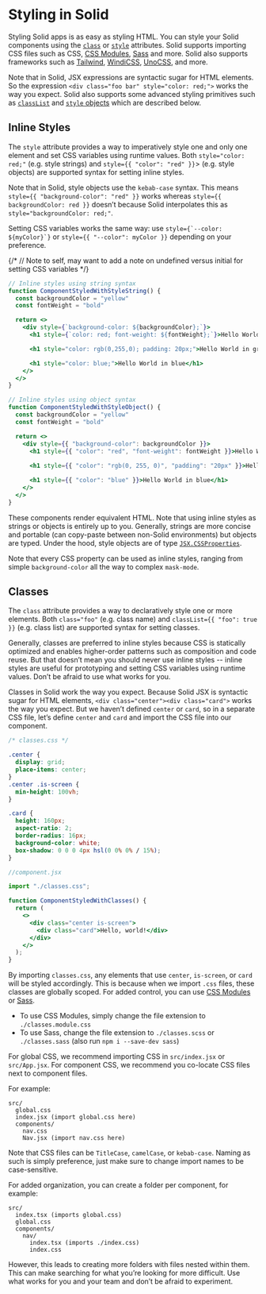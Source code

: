 # Styling in Solid

Styling Solid apps is as easy as styling HTML. You can style your Solid components using the [`class`](/how-to-guides/styling-in-solid/#classes) or [`style`](/how-to-guides/styling-in-solid/#inline-styles) attributes. Solid supports importing CSS files such as CSS, [CSS Modules](/how-to-guides/styling-in-solid/css-modules-and-sass), [Sass](/how-to-guides/styling-in-solid/css-modules-and-sass/#sass) and more. Solid also supports frameworks such as [Tailwind](TODO), [WindiCSS](TODO), [UnoCSS](TODO), and more.

Note that in Solid, JSX expressions are syntactic sugar for HTML elements. So the expression `<div class="foo bar" style="color: red;">` works the way you expect. Solid also supports some advanced styling primitives such as [`classList`](TODO) and [`style` objects](TODO) which are described below.

## Inline Styles

The `style` attribute provides a way to imperatively style one and only one element and set CSS variables using runtime values. Both `style="color: red;"` (e.g. style strings) and `style={{ "color": "red" }}`> (e.g. style objects) are supported syntax for setting inline styles.

Note that in Solid, style objects use the `kebab-case` syntax. This means `style={{ "background-color": "red" }}` works whereas `style={{ backgroundColor: red }}` doesn’t because Solid interpolates this as `style="backgroundColor: red;"`.

Setting CSS variables works the same way: use `` style={`--color: ${myColor}`} `` or `style={{ "--color": myColor }}` depending on your preference.

{/* // Note to self, may want to add a note on undefined versus initial for setting CSS variables */}

```jsx
// Inline styles using string syntax
function ComponentStyledWithStyleString() {
  const backgroundColor = "yellow"
  const fontWeight = "bold"

  return <>
    <div style={`background-color: ${backgroundColor};`}>
      <h1 style={`color: red; font-weight: ${fontWeight};`}>Hello World in red</h1>

      <h1 style="color: rgb(0,255,0); padding: 20px;">Hello World in green</h1>

      <h1 style="color: blue;">Hello World in blue</h1>
    </>
  </>
}

// Inline styles using object syntax
function ComponentStyledWithStyleObject() {
  const backgroundColor = "yellow"
  const fontWeight = "bold"

  return <>
    <div style={{ "background-color": backgroundColor }}>
      <h1 style={{ "color": "red", "font-weight": fontWeight }}>Hello World in red</h1>
      
      <h1 style={{ "color": "rgb(0, 255, 0)", "padding": "20px" }}>Hello World in green</h1>

      <h1 style={{ "color": "blue" }}>Hello World in blue</h1>
    </>
  </>
}
```

These components render equivalent HTML. Note that using inline styles as strings or objects is entirely up to you. Generally, strings are more concise and portable (can copy-paste between non-Solid environments) but objects are typed. Under the hood, style objects are of type [`JSX.CSSProperties`](TODO).

Note that every CSS property can be used as inline styles, ranging from simple `background-color` all the way to complex `mask-mode`.

## Classes

The `class` attribute provides a way to declaratively style one or more elements. Both `class="foo"` (e.g. class name) and `classList={{ "foo": true }}` (e.g. class list) are supported syntax for setting classes.

Generally, classes are preferred to inline styles because CSS is statically optimized and enables higher-order patterns such as composition and code reuse. But that doesn’t mean you should never use inline styles -- inline styles are useful for prototyping and setting CSS variables using runtime values. Don’t be afraid to use what works for you.

Classes in Solid work the way you expect. Because Solid JSX is syntactic sugar for HTML elements, `<div class="center"><div class="card">` works the way you expect. But we haven’t defined `center` or `card`, so in a separate CSS file, let’s define `center` and `card` and import the CSS file into our component.

```css
/* classes.css */

.center {
  display: grid;
  place-items: center;
}
.center .is-screen {
  min-height: 100vh;
}

.card {
  height: 160px;
  aspect-ratio: 2;
  border-radius: 16px;
  background-color: white;
  box-shadow: 0 0 0 4px hsl(0 0% 0% / 15%);
}
```

```jsx
//component.jsx

import "./classes.css";

function ComponentStyledWithClasses() {
  return (
    <>
      <div class="center is-screen">
        <div class="card">Hello, world!</div>
      </div>
    </>
  );
}
```

By importing `classes.css`, any elements that use `center`, `is-screen`, or `card` will be styled accordingly. This is because when we import `.css` files, these classes are globally scoped. For added control, you can use [CSS Modules](/how-to-guides/styling-in-solid/css-modules-and-sass) or [Sass](/how-to-guides/styling-in-solid/css-modules-and-sass/#sass).

- To use CSS Modules, simply change the file extension to `./classes.module.css`
- To use Sass, change the file extension to `./classes.scss` or `./classes.sass` (also run `npm i --save-dev sass`)

For global CSS, we recommend importing CSS in `src/index.jsx` or `src/App.jsx`. For component CSS, we recommend you co-locate CSS files next to component files.

For example:

```
src/
  global.css
  index.jsx (import global.css here)
  components/
    nav.css
    Nav.jsx (import nav.css here)
```

Note that CSS files can be `TitleCase`, `camelCase`, or `kebab-case`. Naming as such is simply preference, just make sure to change import names to be case-sensitive.

For added organization, you can create a folder per component, for example:

```
src/
  index.tsx (imports global.css)
  global.css
  components/
    nav/
      index.tsx (imports ./index.css)
      index.css
```

However, this leads to creating more folders with files nested within them. This can make searching for what you’re looking for more difficult. Use what works for you and your team and don’t be afraid to experiment.
